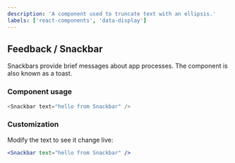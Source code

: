 ```yaml
---
description: 'A component used to truncate text with an ellipsis.'
labels: ['react-components', 'data-display']
---
```



## Feedback / Snackbar

Snackbars provide brief messages about app processes.  The component is also known as a toast.

### Component usage
```js
<Snackbar text="hello from Snackbar" />
```

### Customization

Modify the text to see it change live:
```jsx live
<Snackbar text="hello from Snackbar" />
```
